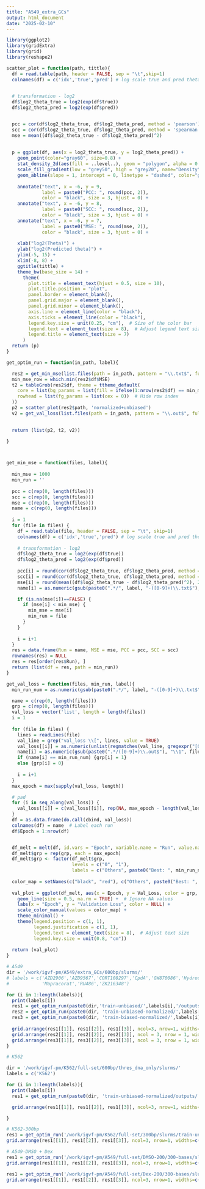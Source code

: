 ```yaml
---
title: "A549_extra_GCs"
output: html_document
date: "2025-02-10"
---
```


```r
library(ggplot2)
library(gridExtra)
library(grid)
library(reshape2)
```


```r
scatter_plot = function(path, tittle){
  df = read.table(path, header = FALSE, sep = "\t",skip=1)
  colnames(df) = c('idx','true','pred') # log scale true and pred thetas

  
  # transformation - log2
  df$log2_theta_true = log2(exp(df$true))
  df$log2_theta_pred = log2(exp(df$pred))


  pcc = cor(df$log2_theta_true, df$log2_theta_pred, method = 'pearson')
  scc = cor(df$log2_theta_true, df$log2_theta_pred, method = 'spearman')
  mse = mean((df$log2_theta_true - df$log2_theta_pred)^2)
  
    
  p = ggplot(df, aes(x = log2_theta_true, y = log2_theta_pred)) +
    geom_point(color="gray60", size=0.8) +
    stat_density_2d(aes(fill = ..level..), geom = "polygon", alpha = 0.3) +
    scale_fill_gradient(low = "grey50", high = "grey20", name="Density") +
    geom_abline(slope = 1, intercept = 0, linetype = "dashed", color="gray40") +
    
    annotate("text", x = -6, y = 9, 
             label = paste0("PCC: ", round(pcc, 2)),
             color = "black", size = 3, hjust = 0) +
    annotate("text", x = -6, y = 8, 
             label = paste0("SCC: ", round(scc, 2)), 
             color = "black", size = 3, hjust = 0) +
    annotate("text", x = -6, y = 7, 
             label = paste0("MSE: ", round(mse, 2)), 
             color = "black", size = 3, hjust = 0) +
    
    xlab("log2(Theta)") +
    ylab("log2(Predicted theta)") +
    ylim(-5, 15) +
    xlim(-8, 8) +
    ggtitle(tittle) +
    theme_bw(base_size = 14) +
      theme(
        plot.title = element_text(hjust = 0.5, size = 10),
        plot.title.position = "plot",
        panel.border = element_blank(),
        panel.grid.major = element_blank(), 
        panel.grid.minor = element_blank(),
        axis.line = element_line(color = "black"),
        axis.ticks = element_line(color = "black"),
        legend.key.size = unit(0.25, "cm"),  # Size of the color bar
        legend.text = element_text(size = 8),  # Adjust legend text size
        legend.title = element_text(size = 7) 
      )
  return (p)
}

get_optim_run = function(in_path, label){

  res2 = get_min_mse(list.files(path = in_path, pattern = "\\.txt$", full.names = TRUE), label)
  min_mse_row = which.min(res2$df$MSE)
  t2 = tableGrob(res2$df, theme = ttheme_default(
    core = list(bg_params = list(fill = ifelse(1:nrow(res2$df) == min_mse_row, "red", "grey80"))),
    rowhead = list(fg_params = list(cex = 0))  # Hide row index
  ))
  p2 = scatter_plot(res2$path, 'normalized+unbiased')
  v2 = get_val_loss(list.files(path = in_path, pattern = "\\.out$", full.names = TRUE), res2$path, label)

  
  return (list(p2, t2, v2))

}



get_min_mse = function(files, label){
  
  min_mse = 1000
  min_run = ''
  
  pcc = c(rep(0, length(files)))
  scc = c(rep(0, length(files)))
  mse = c(rep(0, length(files)))
  name = c(rep(0, length(files)))
  
  i = 1
  for (file in files) {
    df = read.table(file, header = FALSE, sep = "\t", skip=1)
    colnames(df) = c('idx','true','pred') # log scale true and pred thetas
  
    # transformation - log2
    df$log2_theta_true = log2(exp(df$true))
    df$log2_theta_pred = log2(exp(df$pred))
    
    pcc[i] = round(cor(df$log2_theta_true, df$log2_theta_pred, method = 'pearson'), 2)
    scc[i] = round(cor(df$log2_theta_true, df$log2_theta_pred, method = 'spearman'), 2)
    mse[i] = round(mean((df$log2_theta_true - df$log2_theta_pred)^2), 2)  
    name[i] = as.numeric(gsub(paste0(".*/", label, "-([0-9]+)\\.txt$"), "\\1", file))

    if (is.na(mse[i])==FALSE) {
      if (mse[i] < min_mse) {
        min_mse = mse[i]
        min_run = file
      }
    }
    
    i = i+1
  }
  res = data.frame(Run = name, MSE = mse, PCC = pcc, SCC = scc)
  rownames(res) = NULL
  res = res[order(res$Run), ]
  return (list(df = res, path = min_run))
}

get_val_loss = function(files, min_run, label){
  min_run_num = as.numeric(gsub(paste0(".*/", label, "-([0-9]+)\\.txt$"), "\\1", min_run))

  name = c(rep(0, length(files)))
  grp = c(rep(0, length(files)))
  val_loss = vector('list', length = length(files))
  i = 1
  
  for (file in files) {
    lines = readLines(file)
    val_line = grep("val_loss \\[", lines, value = TRUE)
    val_loss[[i]] = as.numeric(unlist(regmatches(val_line, gregexpr("[0-9\\.eE+-]+", val_line))))
    name[i] = as.numeric(gsub(paste0(".*/([0-9]+)\\.out$"), "\\1", file))
    if (name[i] == min_run_num) {grp[i] = 1}
    else {grp[i] = 0}
    
    i = i+1
  }
  max_epoch = max(sapply(val_loss, length))

  # pad
  for (i in seq_along(val_loss)) {
    val_loss[[i]] = c(val_loss[[i]], rep(NA, max_epoch - length(val_loss[[i]])))
  }
  df = as.data.frame(do.call(cbind, val_loss))
  colnames(df) = name  # Label each run
  df$Epoch = 1:nrow(df)


  df_melt = melt(df, id.vars = "Epoch", variable.name = "Run", value.name = "Val_Loss")
  df_melt$grp = rep(grp, each = max_epoch)
  df_melt$grp <- factor(df_melt$grp, 
                        levels = c("0", "1"), 
                        labels = c("Others", paste0("Best: ", min_run_num)))  # Dynamically add run number
  
  color_map = setNames(c("black", "red"), c("Others", paste0("Best: ", min_run_num)))
  
  val_plot = ggplot(df_melt, aes(x = Epoch, y = Val_Loss, color = grp, group = Run)) +
    geom_line(size = 0.5, na.rm = TRUE) +  # Ignore NA values
    labs(x = "Epoch", y = "Validation Loss", color = NULL) +  
    scale_color_manual(values = color_map) +  
    theme_minimal() +
    theme(legend.position = c(1, 1),
          legend.justification = c(1, 1), 
          legend.text = element_text(size = 8),  # Adjust text size
          legend.key.size = unit(0.8, "cm"))
  
  return (val_plot)
}
```

```r
# A549
dir = '/work/igvf-pm/A549/extra_GCs/600bp/slurms/'
# labels = c('AZD2906','AZD9567','CORT108297','CpdA','GW870086','Hydrocortisone',
#            'Mapracorat','RU486','ZK216348')

for (i in 1:length(labels)){
  print(labels[i])
  res1 = get_optim_run(paste0(dir,'train-unbiased/',labels[i],'/outputs'), labels[i])
  res2 = get_optim_run(paste0(dir, 'train-unbiased-normalized/',labels[i],'/outputs'), labels[i])
  res3 = get_optim_run(paste0(dir, 'train-biased-normalized/',labels[i],'/outputs'), labels[i])
  
  grid.arrange(res1[[1]], res1[[2]], res1[[3]], ncol=3, nrow=1, widths=c(2,2,2), heights=c(0.6))
  grid.arrange(res2[[1]], res2[[2]], res2[[3]], ncol = 3, nrow = 1, widths = c(2, 2, 2), heights = c(0.6))
  grid.arrange(res3[[1]], res3[[2]], res3[[3]], ncol = 3, nrow = 1, widths = c(2, 2, 2), heights = c(0.6))
}

```

```r
# K562

dir = '/work/igvf-pm/K562/full-set/600bp/thres_dna_only/slurms/'
labels = c('K562')

for (i in 1:length(labels)){
  print(labels[i])
  res1 = get_optim_run(paste0(dir, 'train-unbiased-normalized/outputs/'), labels[i])

  grid.arrange(res1[[1]], res1[[2]], res1[[3]], ncol=3, nrow=1, widths=c(2,2,2), heights=c(0.6))

}
```

```r
# K562-300bp
res1 = get_optim_run('/work/igvf-pm/K562/full-set/300bp/slurms/train-unbiased-normalized/outputs/', 'K562')
grid.arrange(res1[[1]], res1[[2]], res1[[3]], ncol=3, nrow=1, widths=c(2,2,2), heights=c(0.6))

```

```r
# A549-DMSO + Dex
res1 = get_optim_run('/work/igvf-pm/A549/full-set/DMSO-200/300-bases/slurms/train-unbiased-normalized/outputs', 'DMSO')
grid.arrange(res1[[1]], res1[[2]], res1[[3]], ncol=3, nrow=1, widths=c(2,2,2), heights=c(0.6))

res1 = get_optim_run('/work/igvf-pm/A549/full-set/Dex-200/300-bases/slurms/train-unbiased-normalized/outputs', 'Dex')
grid.arrange(res1[[1]], res1[[2]], res1[[3]], ncol=3, nrow=1, widths=c(2,2,2), heights=c(0.6))
```
